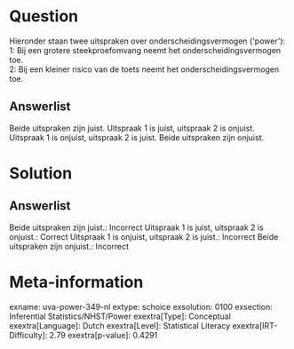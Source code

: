 Question
========

Hieronder staan twee uitspraken over onderscheidingsvermogen
(\'power\'):\
1: Bij een grotere steekproefomvang neemt het onderscheidingsvermogen
toe.\
2: Bij een kleiner risico van de toets neemt het onderscheidingsvermogen
toe.

Answerlist
----------

Beide uitspraken zijn juist.
Uitspraak 1 is juist, uitspraak 2 is onjuist.
Uitspraak 1 is onjuist, uitspraak 2 is juist.
Beide uitspraken zijn onjuist.

Solution
========

Answerlist
----------

Beide uitspraken zijn juist.: Incorrect
Uitspraak 1 is juist, uitspraak 2 is onjuist.: Correct
Uitspraak 1 is onjuist, uitspraak 2 is juist.: Incorrect
Beide uitspraken zijn onjuist.: Incorrect

Meta-information
================
exname: uva-power-349-nl
extype: schoice
exsolution: 0100
exsection: Inferential Statistics/NHST/Power
exextra[Type]: Conceptual
exextra[Language]: Dutch
exextra[Level]: Statistical Literacy
exextra[IRT-Difficulty]: 2.79
exextra[p-value]: 0.4291
